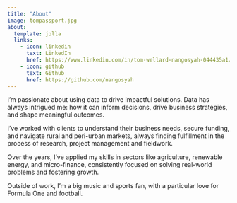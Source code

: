 ```yaml
---
title: "About"
image: tompassport.jpg
about:
  template: jolla
  links:
    - icon: linkedin
      text: LinkedIn
      href: https://www.linkedin.com/in/tom-wellard-nangosyah-044435a1/
    - icon: github
      text: Github
      href: https://github.com/nangosyah
---
```


I’m passionate about using data to drive impactful solutions. Data has always intrigued me: how it can inform decisions, drive business strategies, and shape meaningful outcomes.

I’ve worked with clients to understand their business needs, secure funding, and navigate rural and peri-urban markets, always finding fulfillment in the process of research, project management and fieldwork.

Over the years, I’ve applied my skills in sectors like agriculture, renewable energy, and micro-finance, consistently focused on solving real-world problems and fostering growth.

Outside of work, I’m a big music and sports fan, with a particular love for Formula One and football.
